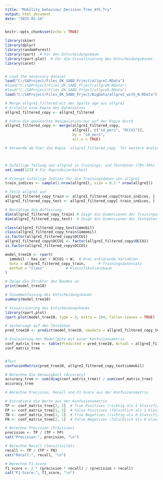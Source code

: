 ```yaml
---
title: "Mobility_behaviour_Decision_Tree_4th_Try"
output: html_document
date: "2025-01-14"
---
```


```r
knitr::opts_chunk$set(echo = TRUE)
```

```r

library(skimr)
library(dplyr)
library(randomForest)
library(rpart)  # Für den Entscheidungsbaum
library(rpart.plot)  # Für die Visualisierung des Entscheidungsbaums
library(caret)


# Load the necessary dataset
load("C:/SAProject/Files_OK_SABD_Prject/allgreI.RData") 
#load("C:/SAProject/Files_OK_SABD_Prject/allgreM.RData")
#load("C:/SAProject/Files_OK_SABD_Prject/allgreD.RData")
load("C:/SAProject/Files_OK_SABD_Prject/BigData/allgreI_with_W.RData")

# Merge allgreI_filtered mit der Spalte age aus allgreI
# Erstelle eine Kopie des Datensatzes
allgreI_filtered_copy <- allgreI_filtered

# Führe die gewünschte Manipulation nur auf der Kopie durch
allgreI_filtered_copy <- merge(allgreI_filtered_copy, 
                               allgreI[, c("id_pers", "OCCU1")], 
                               by = "id_pers", 
                               all.x = TRUE)

# Verwende ab hier die Kopie `allgreI_filtered_copy` für weitere Analysen



# Zufällige Teilung von allgreI in Trainings- und Testdaten (70%-30%)
set.seed(123) # Für Reproduzierbarkeit

# Erzeuge zufällige Indizes für die Trainingsdaten von allgreI
train_indices <- sample(1:nrow(allgreI), size = 0.7 * nrow(allgreI))

# Teile allgreI auf
allgreI_filtered_copy_train <- allgreI_filtered_copy[train_indices, ]
allgreI_filtered_copy_test <- allgreI_filtered_copy[-train_indices, ]

# Bestätige die Aufteilung
dim(allgreI_filtered_copy_train) # Zeigt die Dimensionen der Trainingsdaten
dim(allgreI_filtered_copy_test)  # Zeigt die Dimensionen der Testdaten

class(allgreI_filtered_copy_test$immobil)
class(allgreI_filtered_copy_train$immobil)
is.factor(allgreI_filtered_copy$OCCU1)
allgreI_filtered_copy$OCCU1 <- factor(allgreI_filtered_copy$OCCU1)
is.factor(allgreI_filtered_copy$OCCU1)


```

```r
model_tree10 <- rpart(
  immobil ~ has_car + OCCU1 + W,  # Drei erklärende Variablen
  data = allgreI_filtered_copy_train,      # Trainingsdatensatz
  method = "class"          # Klassifikationsbaum
)

# Zeige die Struktur des Baumes an
print(model_tree10)

# Zusammenfassung des Entscheidungsbaums
summary(model_tree10)

# Visualisierung des Entscheidungsbaums
library(rpart.plot)
rpart.plot(model_tree10, type = 3, extra = 104, fallen.leaves = TRUE)

# Vorhersage auf den Testdaten
pred_tree10 <- predict(model_tree10, newdata = allgreI_filtered_copy_test, type = "class")

# Evaluierung der Modellgüte mit einer Konfusionsmatrix
conf_matrix_tree <- table(Predicted = pred_tree10, Actual = allgreI_filtered_copy_test$immobil)
conf_matrix_tree


#Test
confusionMatrix(pred_tree10, allgreI_filtered_copy_test$immobil)

# Berechne die Genauigkeit (Accuracy)
accuracy_tree <- sum(diag(conf_matrix_tree)) / sum(conf_matrix_tree)
accuracy_tree

# Berechne Precision, Recall und F1-Score aus der Konfusionsmatrix

# Extrahiere die Werte aus der Konfusionsmatrix
TP <- conf_matrix_tree[2, 2]  # True Positives (richtig als 1 klassifizierte 1)
FP <- conf_matrix_tree[1, 2]  # False Positives (fälschlich als 1 klassifizierte 0)
TN <- conf_matrix_tree[1, 1]  # True Negatives (richtig als 0 klassifizierte 0)
FN <- conf_matrix_tree[2, 1]  # False Negatives (fälschlich als 0 klassifizierte 1)

# Berechne Precision (Präzision)
precision <- TP / (TP + FP)
cat("Precision:", precision, "\n")

# Berechne Recall (Sensitivität)
recall <- TP / (TP + FN)
cat("Recall:", recall, "\n")

# Berechne F1-Score
f1_score <- 2 * (precision * recall) / (precision + recall)
cat("F1-Score:", f1_score, "\n")
```